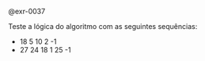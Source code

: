 <!-- Erro em determinação do maior (inteiros positivos)  -->
::: {#rem-0037}
@exr-0037 

Teste a lógica do algoritmo com as seguintes sequências:

* 18 5 10 2 -1
* 27 24 18 1 25 -1
:::